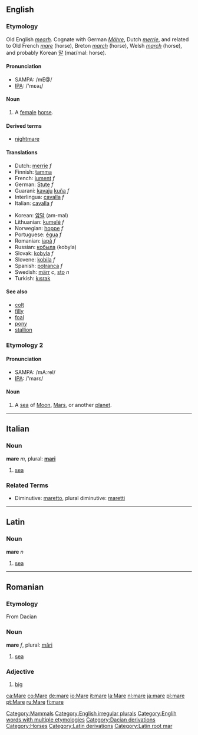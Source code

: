 ==English==
[[Category:Mammals]]

===Etymology===
Old English ''[[mearh]]''.  Cognate with German ''[[Mähre]]'', Dutch ''[[merrie]]'', and related to Old French ''[[mare#Old French|mare]]'' (horse), Breton ''[[march#Breton|march]]'' (horse), Welsh ''[[march#Welsh|march]]'' (horse), and probably Korean [[말]] (mar/mal: horse).

====Pronunciation====
*SAMPA: /mE@/
*[[w:IPA|IPA]]: /'mɛəɻ/

==== Noun ====
{{en-noun|mare|mares}}
#A [[female]] [[horse]].

==== Derived terms ====
*[[nightmare]]

==== Translations ====
{{top}}
*Dutch: [[merrie]] ''f''
*Finnish: [[tamma]]
*French: [[jument]] ''f''
*German: [[Stute]] ''f''
*Guarani: [[kavaju]] [[kuña]] ''f''
*Interlingua: [[cavalla]] ''f''
*Italian: [[cavalla]] ''f''
{{mid}}
*Korean: [[암말]] (am-mal) 
*Lithuanian: [[kumelė]] ''f''
*Norwegian: [[hoppe]] ''f''
*Portuguese: [[égua]] ''f''
*Romanian: [[iapă]] ''f''
*Russian: [[кобыла]] (kobyla)
*Slovak: [[kobyla#Slovak|kobyla]] ''f''
*Slovene: [[kobila]] ''f''
*Spanish: [[potranca]] ''f''
*Swedish: [[märr]] ''c'', [[sto]] ''n''
*Turkish: [[kısrak]]
{{bottom}}

==== See also ====
*[[colt]]
*[[filly]]
*[[foal]]
*[[pony]]
*[[stallion]]

===Etymology 2===
====Pronunciation====
*SAMPA: /mA:reI/
*[[w:IPA|IPA]]: /'marɛ/
====Noun====
{{en-noun|mare|maria}}

#A [[sea]] of [[Moon]], [[Mars]], or another [[planet]].

[[Category:English irregular plurals]]
[[Category:Englih words with multiple etymologies]]
----

==Italian==
=== Noun ===
'''mare''' ''m'', plural: '''[[mari]]'''
# [[sea]]

===Related Terms===
*Diminutive: [[maretto]], plural diminutive: [[maretti]]

----

==Latin==
=== Noun ===
'''mare''' ''n''
# [[sea]]

----
==Romanian==
=== Etymology ===
From Dacian
=== Noun ===
'''mare''' ''f'', plural: [[mări]]
# [[sea]]

=== Adjective ===
# [[big]]



[[Category:Dacian derivations]]
[[Category:Horses]]
[[Category:Latin derivations]]
[[Category:Latin root mar]]

[[ca:Mare]]
[[co:Mare]]
[[de:mare]]
[[io:Mare]]
[[it:mare]]
[[la:Mare]]
[[nl:mare]]
[[ja:mare]]
[[pl:mare]]
[[pt:Mare]]
[[ru:Mare]]
[[fi:mare]]